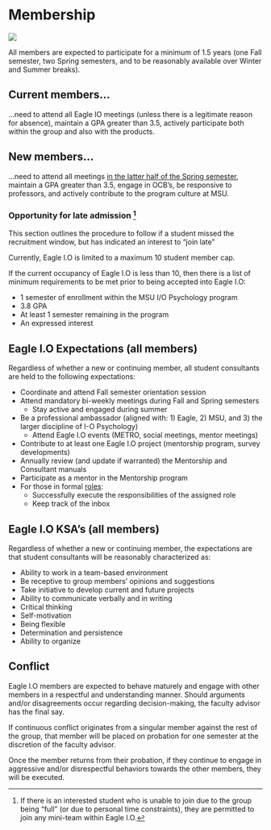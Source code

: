 # Membership {#duties}

![](images/duty.jpg)

All members are expected to participate for a minimum of 1.5 years (one Fall semester, two Spring semesters, and to be reasonably available over Winter and Summer breaks).

## Current members...

...need to attend all Eagle IO meetings (unless there is a legitimate reason for absence), maintain a GPA greater than 3.5, actively participate both within the group and also with the products. 

## New members...

...need to attend all meetings [in the latter half of the Spring semester](#timetable), maintain a GPA greater than 3.5, engage in OCB's, be responsive to professors, and actively contribute to the program culture at MSU.

### Opportunity for late admission [^1] {#late}

This section outlines the procedure to follow if a student missed the recruitment window, but has indicated an interest to "join late"

Currently, Eagle I.O is limited to a maximum 10 student member cap. 

If the current occupancy of Eagle I.O is less than 10, then there is a list of minimum requirements to be met prior to being accepted into Eagle I.O:

* 1 semester of enrollment within the MSU I/O Psychology program
* 3.8 GPA
* At least 1 semester remaining in the program
* An expressed interest

## Eagle I.O Expectations (all members)

Regardless of whether a new or continuing member, all student consultants are held to the following expectations:

+ Coordinate and attend Fall semester orientation session 
+ Attend mandatory bi-weekly meetings during Fall and Spring semesters
    + Stay active and engaged during summer
+ Be a professional ambassador (aligned with: 1) Eagle, 2) MSU, and 3) the larger discipline of I-O Psychology)
    + Attend Eagle I.O events (METRO, social meetings, mentor meetings)
+ Contribute to at least one Eagle I.O project (mentorship program, survey developments)
+ Annually review (and update if warranted) the Mentorship and Consultant manuals
+ Participate as a mentor in the Mentorship program
+ For those in formal [roles](#roles):
    + Successfully execute the responsibilities of the assigned role
    + Keep track of the inbox 

## Eagle I.O KSA's (all members)

Regardless of whether a new or continuing member, the expectations are that student consultants will be reasonably characterized as:

+ Ability to work in a team-based environment 
+ Be receptive to group members' opinions and suggestions
+ Take initiative to develop current and future projects
+ Ability to communicate verbally and in writing
+ Critical thinking
+ Self-motivation
+ Being flexible
+ Determination and persistence
+ Ability to organize

## Conflict

Eagle I.O members are expected to behave maturely and engage with other members in a respectful and understanding manner. Should arguments and/or disagreements occur regarding decision-making, the faculty advisor has the final say.

If continuous conflict originates from a singular member against the rest of the group, that member will be placed on probation for one semester at the discretion of the faculty advisor.

Once the member returns from their probation, if they continue to engage in aggressive and/or disrespectful behaviors towards the other members, they will be executed.


[^1]: If there is an interested student who is unable to join due to the group being "full" (or due to personal time constraints), they are permitted to join any mini-team within Eagle I.O.